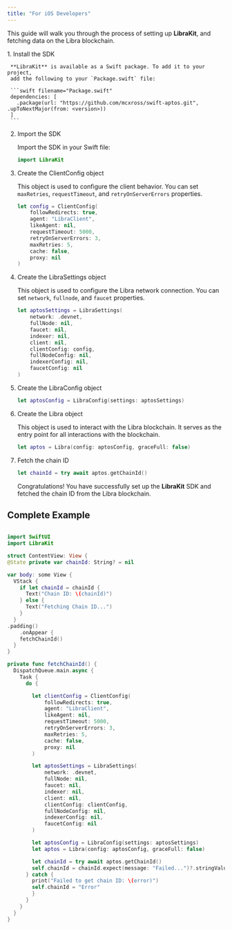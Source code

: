 ```yaml
---
title: "For iOS Developers"
---
```



This guide will walk you through the process of setting up **LibraKit**, and
fetching data on the Libra blockchain.

<Steps>
  1. Install the SDK

     **LibraKit** is available as a Swift package. To add it to your project,
     add the following to your `Package.swift` file:

     ```swift filename="Package.swift"
     dependencies: [
       .package(url: "https://github.com/mcxross/swift-aptos.git", .upToNextMajor(from: <version>))
     ]
     ```

  2. Import the SDK

     Import the SDK in your Swift file:

     ```swift filename="Main.swift"
     import LibraKit
     ```

  3. Create the ClientConfig object

     This object is used to configure the client behavior. You can set `maxRetries`,
     `requestTimeout`, and `retryOnServerErrors` properties.

     ```swift filename="Main.swift"
     let config = ClientConfig(
         followRedirects: true,
         agent: "LibraClient",
         likeAgent: nil,
         requestTimeout: 5000,
         retryOnServerErrors: 3,
         maxRetries: 5,
         cache: false,
         proxy: nil
     )
     ```

  4. Create the LibraSettings object

     This object is used to configure the Libra network connection. You can set `network`,
     `fullnode`, and `faucet` properties.

     ```swift filename="Main.swift"
     let aptosSettings = LibraSettings(
         network: .devnet,
         fullNode: nil,
         faucet: nil,
         indexer: nil,
         client: nil,
         clientConfig: config,
         fullNodeConfig: nil,
         indexerConfig: nil,
         faucetConfig: nil
     )
     ```

  5. Create the LibraConfig object

     ```swift filename="Main.swift"
     let aptosConfig = LibraConfig(settings: aptosSettings)
     ```

  6. Create the Libra object

     This object is used to interact with the Libra blockchain. It serves as the
     entry point for all interactions with the blockchain.

     ```swift filename="Main.swift"
     let aptos = Libra(config: aptosConfig, graceFull: false)
     ```

  7. Fetch the chain ID

     ```swift filename="Main.swift"
     let chainId = try await aptos.getChainId()
     ```

     Congratulations! You have successfully set up the **LibraKit** SDK and fetched the chain ID from the Libra blockchain.
</Steps>

## Complete Example

```swift filename="Main.swift"

import SwiftUI
import LibraKit

struct ContentView: View {
@State private var chainId: String? = nil

var body: some View {
  VStack {
    if let chainId = chainId {
      Text("Chain ID: \(chainId)")
    } else {
      Text("Fetching Chain ID...")
    }
  }
.padding()
    .onAppear {
    fetchChainId()
  }
}

private func fetchChainId() {
  DispatchQueue.main.async {
    Task {
      do {

        let clientConfig = ClientConfig(
            followRedirects: true,
            agent: "LibraClient",
            likeAgent: nil,
            requestTimeout: 5000,
            retryOnServerErrors: 3,
            maxRetries: 5,
            cache: false,
            proxy: nil
        )

        let aptosSettings = LibraSettings(
            network: .devnet,
            fullNode: nil,
            faucet: nil,
            indexer: nil,
            client: nil,
            clientConfig: clientConfig,
            fullNodeConfig: nil,
            indexerConfig: nil,
            faucetConfig: nil
        )

        let aptosConfig = LibraConfig(settings: aptosSettings)
        let aptos = Libra(config: aptosConfig, graceFull: false)

        let chainId = try await aptos.getChainId()
        self.chainId = chainId.expect(message: "Failed...")?.stringValue ?? "null"
      } catch {
        print("Failed to get chain ID: \(error)")
        self.chainId = "Error"
        }
      }
    }
  }
}
```
